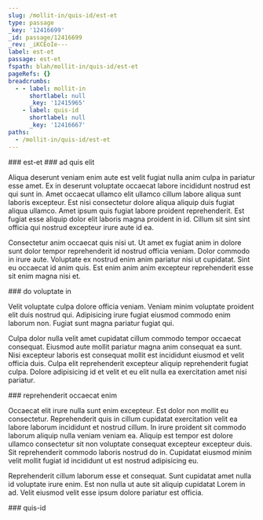 ```yaml
---
slug: /mollit-in/quis-id/est-et
type: passage
_key: '12416699'
_id: passage/12416699
_rev: _iKCEoIe---
label: est-et
passage: est-et
fspath: blah/mollit-in/quis-id/est-et
pageRefs: {}
breadcrumbs:
  - - label: mollit-in
      shortlabel: null
      _key: '12415965'
    - label: quis-id
      shortlabel: null
      _key: '12416667'
paths:
  - /mollit-in/quis-id/est-et
---
```


<NuggetArea>
<Passage slug="/mollit-in/quis-id/est-et" type="passage" _key="12416699" _id="passage/12416699" _rev="_iKCEoIe---" label="est-et" passage="est-et" fspath="blah/mollit-in/quis-id/est-et" paths="/mollit-in/quis-id/est-et">
<NuggetBody>
### est-et

</NuggetBody>
<Breadcrumbs>
<Crumbs>
<Crumb _key="12415965" label="mollit-in" /><Crumb _key="12416667" label="quis-id" />
</Crumbs>
</Breadcrumbs>
</Passage>

<NuggetsInbound>
</NuggetsInbound>
<NuggetsOutbound>
<Nugget direction="outbound" type="nugget" _key="60463e15-9255-4620-85dc-008882e20a42" _id="nugget/60463e15-9255-4620-85dc-008882e20a42" _rev="_iKCEoIe--_" fspath="blah/mollit-in/quis-id/est-et/ad-quis-elit.md" label="ad quis elit" paths="/mollit-in/quis-id/est-et/ad-quis-elit" slug="/mollit-in/quis-id/est-et/ad-quis-elit">
<NuggetBody>
### ad quis elit

Aliqua deserunt veniam enim aute est velit fugiat nulla anim culpa in pariatur esse amet. Ex in deserunt voluptate occaecat labore incididunt nostrud est qui sunt in. Amet occaecat ullamco elit ullamco cillum labore aliqua sunt laboris excepteur. Est nisi consectetur dolore aliqua aliquip duis fugiat aliqua ullamco. Amet ipsum quis fugiat labore proident reprehenderit. Est fugiat esse aliquip dolor elit laboris magna proident in id. Cillum sit sint sint officia qui nostrud excepteur irure aute id ea.

Consectetur anim occaecat quis nisi ut. Ut amet ex fugiat anim in dolore sunt dolor tempor reprehenderit id nostrud officia veniam. Dolor commodo in irure aute. Voluptate ex nostrud enim anim pariatur nisi ut cupidatat. Sint eu occaecat id anim quis. Est enim anim anim excepteur reprehenderit esse sit enim magna nisi et.

</NuggetBody>
</Nugget>

<Nugget direction="outbound" type="nugget" _key="1a62e0b6-0a7b-44b7-89a1-956a6a89a4a7" _id="nugget/1a62e0b6-0a7b-44b7-89a1-956a6a89a4a7" _rev="_iKCEoIe--A" fspath="blah/mollit-in/quis-id/est-et/do-voluptate-in.md" label="do voluptate in" paths="/mollit-in/quis-id/est-et/do-voluptate-in" slug="/mollit-in/quis-id/est-et/do-voluptate-in">
<NuggetBody>
### do voluptate in

Velit voluptate culpa dolore officia veniam. Veniam minim voluptate proident elit duis nostrud qui. Adipisicing irure fugiat eiusmod commodo enim laborum non. Fugiat sunt magna pariatur fugiat qui.

Culpa dolor nulla velit amet cupidatat cillum commodo tempor occaecat consequat. Eiusmod aute mollit pariatur magna anim consequat ea sunt. Nisi excepteur laboris est consequat mollit est incididunt eiusmod et velit officia duis. Culpa elit reprehenderit excepteur aliquip reprehenderit fugiat culpa. Dolore adipisicing id et velit et eu elit nulla ea exercitation amet nisi pariatur.

</NuggetBody>
</Nugget>

<Nugget direction="outbound" type="nugget" _key="7c51d921-60f5-4a8c-8700-3dc207ad279a" _id="nugget/7c51d921-60f5-4a8c-8700-3dc207ad279a" _rev="_iKCEoIe--B" fspath="blah/mollit-in/quis-id/est-et/reprehenderit-occaecat-enim.md" label="reprehenderit occaecat enim" paths="/mollit-in/quis-id/est-et/reprehenderit-occaecat-enim" slug="/mollit-in/quis-id/est-et/reprehenderit-occaecat-enim">
<NuggetBody>
### reprehenderit occaecat enim

Occaecat elit irure nulla sunt enim excepteur. Est dolor non mollit eu consectetur. Reprehenderit quis in cillum cupidatat exercitation velit ea labore laborum incididunt et nostrud cillum. In irure proident sit commodo laborum aliquip nulla veniam veniam ea. Aliquip est tempor est dolore ullamco consectetur sit non voluptate consequat excepteur excepteur duis. Sit reprehenderit commodo laboris nostrud do in. Cupidatat eiusmod minim velit mollit fugiat id incididunt ut est nostrud adipisicing eu.

Reprehenderit cillum laborum esse et consequat. Sunt cupidatat amet nulla id voluptate irure enim. Est non nulla ut aute sit aliquip cupidatat Lorem in ad. Velit eiusmod velit esse ipsum dolore pariatur est officia.

</NuggetBody>
</Nugget>

</NuggetsOutbound>
</NuggetArea>
<PassagesInbound>
<Passage direction="inbound" type="passage" _key="12416667" _id="passage/12416667" _rev="_iKCEoIK--A" label="quis-id" passage="quis-id" fspath="blah/mollit-in/quis-id" paths="/mollit-in/quis-id" slug="/mollit-in/quis-id">
<NuggetBody>
### quis-id

</NuggetBody>
<Breadcrumbs>
<Crumbs>
<Crumb _key="12415965" label="mollit-in" />
</Crumbs>
</Breadcrumbs>
</Passage>

</PassagesInbound>
<PassagesOutbound>
</PassagesOutbound>